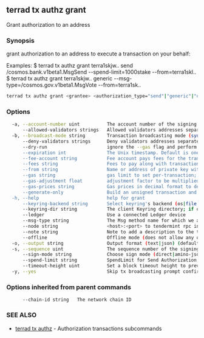 ## terrad tx authz grant

Grant authorization to an address

### Synopsis

grant authorization to an address to execute a transaction on your behalf:

Examples:
 $ terrad tx authz grant terra1skjw.. send /cosmos.bank.v1beta1.MsgSend --spend-limit=1000stake --from=terra1skl..
 $ terrad tx authz grant terra1skjw.. generic --msg-type=/cosmos.gov.v1beta1.MsgVote --from=terra1sk..

```sh Terrad
terrad tx authz grant <grantee> <authorization_type="send"|"generic"|"delegate"|"unbond"|"redelegate"> --from <granter> [flags]
```

### Options

```sh Terrad
  -a, --account-number uint          The account number of the signing account (offline mode only)
      --allowed-validators strings   Allowed validators addresses separated by ,
  -b, --broadcast-mode string        Transaction broadcasting mode (sync|async|block) (default "sync")
      --deny-validators strings      Deny validators addresses separated by ,
      --dry-run                      ignore the --gas flag and perform a simulation of a transaction, but don't broadcast it (when enabled, the local Keybase is not accessible)
      --expiration int               The Unix timestamp. Default is one year. (default 1709329777)
      --fee-account string           Fee account pays fees for the transaction instead of deducting from the signer
      --fees string                  Fees to pay along with transaction; eg: 10uatom
      --from string                  Name or address of private key with which to sign
      --gas string                   gas limit to set per-transaction; set to "auto" to calculate sufficient gas automatically (default 200000)
      --gas-adjustment float         adjustment factor to be multiplied against the estimate returned by the tx simulation; if the gas limit is set manually this flag is ignored  (default 1)
      --gas-prices string            Gas prices in decimal format to determine the transaction fee (e.g. 0.1uatom)
      --generate-only                Build an unsigned transaction and write it to STDOUT (when enabled, the local Keybase is not accessible)
  -h, --help                         help for grant
      --keyring-backend string       Select keyring's backend (os|file|kwallet|pass|test|memory) (default "os")
      --keyring-dir string           The client Keyring directory; if omitted, the default 'home' directory will be used
      --ledger                       Use a connected Ledger device
      --msg-type string              The Msg method name for which we are creating a GenericAuthorization
      --node string                  <host>:<port> to tendermint rpc interface for this chain (default "tcp://localhost:26657")
      --note string                  Note to add a description to the transaction (previously --memo)
      --offline                      Offline mode (does not allow any online functionality
  -o, --output string                Output format (text|json) (default "json")
  -s, --sequence uint                The sequence number of the signing account (offline mode only)
      --sign-mode string             Choose sign mode (direct|amino-json), this is an advanced feature
      --spend-limit string           SpendLimit for Send Authorization, an array of Coins allowed spend
      --timeout-height uint          Set a block timeout height to prevent the tx from being committed past a certain height
  -y, --yes                          Skip tx broadcasting prompt confirmation
```

### Options inherited from parent commands

```
      --chain-id string   The network chain ID
```

### SEE ALSO

* [terrad tx authz](terrad_tx_authz.md)	 - Authorization transactions subcommands


